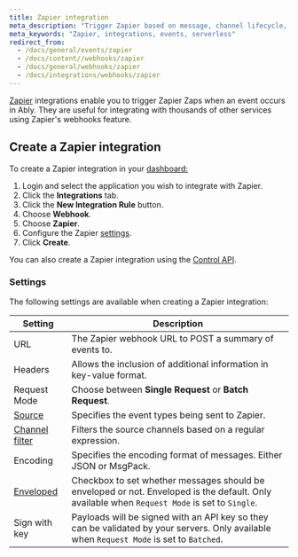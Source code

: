 ```yaml
---
title: Zapier integration
meta_description: "Trigger Zapier based on message, channel lifecycle, channel occupancy, and presence events."
meta_keywords: "Zapier, integrations, events, serverless"
redirect_from:
  - /docs/general/events/zapier
  - /docs/content//webhooks/zapier
  - /docs/general/webhooks/zapier
  - /docs/integrations/webhooks/zapier
---
```


[Zapier](https://zapier.com/page/webhooks) integrations enable you to trigger Zapier Zaps when an event occurs in Ably. They are useful for integrating with thousands of other services using Zapier's webhooks feature.

## Create a Zapier integration <a id="create"/>

To create a Zapier integration in your [dashboard:](https://ably.com/dashboard/any)

1. Login and select the application you wish to integrate with Zapier.
2. Click the **Integrations** tab.
3. Click the **New Integration Rule** button.
4. Choose **Webhook**.
5. Choose **Zapier**.
6. Configure the Zapier [settings](#settings).
7. Click **Create**.

You can also create a Zapier integration using the [Control API](/docs/platform/account/control-api).

### Settings <a id="settings"/>

The following settings are available when creating a Zapier integration:

| Setting | Description |
| ------- | ----------- |
| URL | The Zapier webhook URL to POST a summary of events to. |
| Headers | Allows the inclusion of additional information in key-value format. |
| Request Mode | Choose between **Single Request** or **Batch Request**. |
| [Source](/docs/platform/integrations/webhooks#sources) | Specifies the event types being sent to Zapier. |
| [Channel filter](/docs/platform/integrations/webhooks#filter) | Filters the source channels based on a regular expression. |
| Encoding | Specifies the encoding format of messages. Either JSON or MsgPack. |
| [Enveloped](/docs/platform/integrations/webhooks#enveloped) | Checkbox to set whether messages should be enveloped or not. Enveloped is the default. Only available when `Request Mode` is set to `Single`. |
| Sign with key | Payloads will be signed with an API key so they can be validated by your servers. Only available when `Request Mode` is set to `Batched`. |
